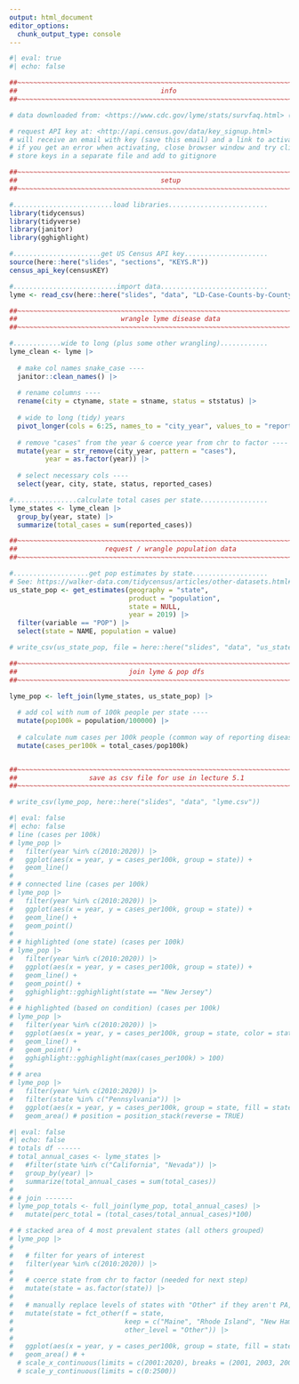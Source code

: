 ```yaml
---
output: html_document
editor_options: 
  chunk_output_type: console
---
```


```r
#| eval: true
#| echo: false

##~~~~~~~~~~~~~~~~~~~~~~~~~~~~~~~~~~~~~~~~~~~~~~~~~~~~~~~~~~~~~~~~~~~~~~~~~~~~~~
##                                    info                                  ----
##~~~~~~~~~~~~~~~~~~~~~~~~~~~~~~~~~~~~~~~~~~~~~~~~~~~~~~~~~~~~~~~~~~~~~~~~~~~~~~

# data downloaded from: <https://www.cdc.gov/lyme/stats/survfaq.html> (found via <https://www.epa.gov/climate-indicators/health-society>; also see <https://wonder.cdc.gov/nndss/nndss_weekly_tables_menu.asp>)

# request API key at: <http://api.census.gov/data/key_signup.html>
# will receive an email with key (save this email) and a link to activate key
# if you get an error when activating, close browser window and try clicking link again
# store keys in a separate file and add to gitignore

##~~~~~~~~~~~~~~~~~~~~~~~~~~~~~~~~~~~~~~~~~~~~~~~~~~~~~~~~~~~~~~~~~~~~~~~~~~~~~~
##                                    setup                                 ----
##~~~~~~~~~~~~~~~~~~~~~~~~~~~~~~~~~~~~~~~~~~~~~~~~~~~~~~~~~~~~~~~~~~~~~~~~~~~~~~

#.........................load libraries.........................
library(tidycensus)
library(tidyverse)
library(janitor)
library(gghighlight)

#......................get US Census API key.....................
source(here::here("slides", "sections", "KEYS.R"))
census_api_key(censusKEY)

#..........................import data...........................
lyme <- read_csv(here::here("slides", "data", "LD-Case-Counts-by-County-01-20.csv"))

##~~~~~~~~~~~~~~~~~~~~~~~~~~~~~~~~~~~~~~~~~~~~~~~~~~~~~~~~~~~~~~~~~~~~~~~~~~~~~~
##                          wrangle lyme disease data                       ----
##~~~~~~~~~~~~~~~~~~~~~~~~~~~~~~~~~~~~~~~~~~~~~~~~~~~~~~~~~~~~~~~~~~~~~~~~~~~~~~

#............wide to long (plus some other wrangling)............
lyme_clean <- lyme |> 
  
  # make col names snake_case ----
  janitor::clean_names() |> 
  
  # rename columns ----
  rename(city = ctyname, state = stname, status = ststatus) |> 
  
  # wide to long (tidy) years
  pivot_longer(cols = 6:25, names_to = "city_year", values_to = "reported_cases") |> 
  
  # remove "cases" from the year & coerce year from chr to factor ----
  mutate(year = str_remove(city_year, pattern = "cases"),
         year = as.factor(year)) |> 
  
  # select necessary cols ----
  select(year, city, state, status, reported_cases)

#................calculate total cases per state.................
lyme_states <- lyme_clean |> 
  group_by(year, state) |> 
  summarize(total_cases = sum(reported_cases)) 

##~~~~~~~~~~~~~~~~~~~~~~~~~~~~~~~~~~~~~~~~~~~~~~~~~~~~~~~~~~~~~~~~~~~~~~~~~~~~~~
##                      request / wrangle population data                   ----
##~~~~~~~~~~~~~~~~~~~~~~~~~~~~~~~~~~~~~~~~~~~~~~~~~~~~~~~~~~~~~~~~~~~~~~~~~~~~~~

#...................get pop estimates by state...................
# See: https://walker-data.com/tidycensus/articles/other-datasets.html#:~:text=Population%20estimates%20are%20available%20in,%22%20%2C%20and%20%22characteristics%22%20.
us_state_pop <- get_estimates(geography = "state", 
                              product = "population",
                              state = NULL, 
                              year = 2019) |> 
  filter(variable == "POP") |> 
  select(state = NAME, population = value) 

# write_csv(us_state_pop, file = here::here("slides", "data", "us_state_pop.csv"))

##~~~~~~~~~~~~~~~~~~~~~~~~~~~~~~~~~~~~~~~~~~~~~~~~~~~~~~~~~~~~~~~~~~~~~~~~~~~~~~
##                            join lyme & pop dfs                           ----
##~~~~~~~~~~~~~~~~~~~~~~~~~~~~~~~~~~~~~~~~~~~~~~~~~~~~~~~~~~~~~~~~~~~~~~~~~~~~~~

lyme_pop <- left_join(lyme_states, us_state_pop) |>  
  
  # add col with num of 100k people per state ----
  mutate(pop100k = population/100000) |> 
  
  # calculate num cases per 100k people (common way of reporting disease incidence) ----
  mutate(cases_per100k = total_cases/pop100k) 


##~~~~~~~~~~~~~~~~~~~~~~~~~~~~~~~~~~~~~~~~~~~~~~~~~~~~~~~~~~~~~~~~~~~~~~~~~~~~~~
##                  save as csv file for use in lecture 5.1                 ----
##~~~~~~~~~~~~~~~~~~~~~~~~~~~~~~~~~~~~~~~~~~~~~~~~~~~~~~~~~~~~~~~~~~~~~~~~~~~~~~

# write_csv(lyme_pop, here::here("slides", "data", "lyme.csv"))

```

```r
#| eval: false
#| echo: false
# line (cases per 100k)
# lyme_pop |> 
#   filter(year %in% c(2010:2020)) |> 
#   ggplot(aes(x = year, y = cases_per100k, group = state)) + 
#   geom_line()
# 
# # connected line (cases per 100k)
# lyme_pop |> 
#   filter(year %in% c(2010:2020)) |> 
#   ggplot(aes(x = year, y = cases_per100k, group = state)) +
#   geom_line() +
#   geom_point()
# 
# # highlighted (one state) (cases per 100k)
# lyme_pop |> 
#   filter(year %in% c(2010:2020)) |> 
#   ggplot(aes(x = year, y = cases_per100k, group = state)) +
#   geom_line() +
#   geom_point() +
#   gghighlight::gghighlight(state == "New Jersey") 
# 
# # highlighted (based on condition) (cases per 100k)
# lyme_pop |> 
#   filter(year %in% c(2010:2020)) |> 
#   ggplot(aes(x = year, y = cases_per100k, group = state, color = state)) +
#   geom_line() +
#   geom_point() +
#   gghighlight::gghighlight(max(cases_per100k) > 100) 
# 
# # area 
# lyme_pop |> 
#   filter(year %in% c(2010:2020)) |> 
#   filter(state %in% c("Pennsylvania")) |> 
#   ggplot(aes(x = year, y = cases_per100k, group = state, fill = state)) +
#   geom_area() # position = position_stack(reverse = TRUE) 
```

<!-- NEED TO RENAME ALL THESE COLS/DFS -->
```r
#| eval: false
#| echo: false
# totals df ------
# total_annual_cases <- lyme_states |>
#   #filter(state %in% c("California", "Nevada")) |> 
#   group_by(year) |>
#   summarize(total_annual_cases = sum(total_cases))
# 
# # join -------
# lyme_pop_totals <- full_join(lyme_pop, total_annual_cases) |> 
#   mutate(perc_total = (total_cases/total_annual_cases)*100)

# # stacked area of 4 most prevalent states (all others grouped)
# lyme_pop |> 
#   
#   # filter for years of interest
#   filter(year %in% c(2010:2020)) |> 
#   
#   # coerce state from chr to factor (needed for next step)
#   mutate(state = as.factor(state)) |> 
#   
#   # manually replace levels of states with "Other" if they aren't PA, NY, NJ, MA
#   mutate(state = fct_other(f = state,
#                            keep = c("Maine", "Rhode Island", "New Hampshire", "Vermont"),
#                            other_level = "Other")) |> 
#   
#   ggplot(aes(x = year, y = cases_per100k, group = state, fill = state)) +
#   geom_area() # +
  # scale_x_continuous(limits = c(2001:2020), breaks = (2001, 2003, 2005, 2007, 2009, 2011, 2013, 2015, 2017, 2019))
  # scale_y_continuous(limits = c(0:2500))
```


